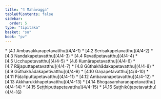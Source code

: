 ```yaml
---
title: "4 Mahāvagga"
tableOfContents: false
sidebar:
  order: 5
type: "tipitaka"
basket: "su"
book: "pv"
---
```



<DynamicBreadcrumb />



<TableOfContents book="pv" section="4">
* [4.1 Ambasakkarapetavatthu](4/4-1)
* [4.2 Serīsakapetavatthu](4/4-2)
* [4.3 Nandakapetavatthu](4/4-3)
* [4.4 Revatīpetavatthu](4/4-4)
* [4.5 Ucchupetavatthu](4/4-5)
* [4.6 Kumārapetavatthu](4/4-6)
* [4.7 Rājaputtapetavatthu](4/4-7)
* [4.8 Gūthakhādakapetavatthu](4/4-8)
* [4.9 Gūthakhādakapetivatthu](4/4-9)
* [4.10 Gaṇapetavatthu](4/4-10)
* [4.11 Pāṭaliputtapetavatthu](4/4-11)
* [4.12 Ambavanapetavatthu](4/4-12)
* [4.13 Akkharukkhapetavatthu](4/4-13)
* [4.14 Bhogasaṃharaṇapetavatthu](4/4-14)
* [4.15 Seṭṭhiputtapetavatthu](4/4-15)
* [4.16 Saṭṭhikūṭapetavatthu](4/4-16)
</TableOfContents>